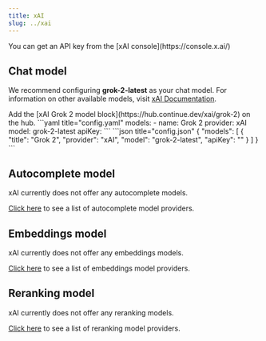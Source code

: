 ```yaml
---
title: xAI
slug: ../xai
---
```


<Info>
  You can get an API key from the [xAI console](https://console.x.ai/)
</Info>

## Chat model

We recommend configuring **grok-2-latest** as your chat model. For information on other available models, visit [xAI Documentation](https://docs.x.ai/docs/models).

<Tabs>
	<Tab title="Config">
  Add the [xAI Grok 2 model block](https://hub.continue.dev/xai/grok-2) on the hub.
  </Tab>
	<Tab title="YAML">
  ```yaml title="config.yaml"
  models:
    - name: Grok 2
      provider: xAI
      model: grok-2-latest
      apiKey: <YOUR_XAI_API_KEY>
  ```
  </Tab>
	<Tab title="JSON">
  ```json title="config.json"
  {
    "models": [
      {
        "title": "Grok 2",
        "provider": "xAI",
        "model": "grok-2-latest",
        "apiKey": "<YOUR_XAI_API_KEY>"
      }
    ]
  }
  ```
  </Tab>
</Tabs>

## Autocomplete model

xAI currently does not offer any autocomplete models.

[Click here](../../model-roles/autocomplete.md) to see a list of autocomplete model providers.

## Embeddings model

xAI currently does not offer any embeddings models.

[Click here](../../model-roles/embeddings.mdx) to see a list of embeddings model providers.

## Reranking model

xAI currently does not offer any reranking models.

[Click here](../../model-roles/reranking.mdx) to see a list of reranking model providers.
